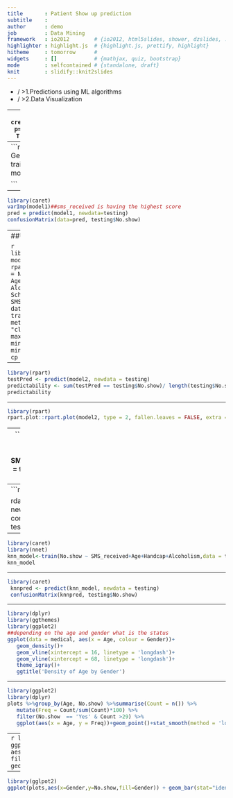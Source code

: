 ---
title       : Patient Show up prediction  
subtitle    : 
author      : demo 
job         : Data Mining
framework   : io2012        # {io2012, html5slides, shower, dzslides, ...}
highlighter : highlight.js  # {highlight.js, prettify, highlight}
hitheme     : tomorrow      # 
widgets     : []            # {mathjax, quiz, bootstrap}
mode        : selfcontained # {standalone, draft}
knit        : slidify::knit2slides
---

 


* / >1.Predictions using ML algorithms
* / >2.Data Visualization


---
```{r}
library(caret)
Train <- createDataPartition(medical$SMS_received, p=0.7, list=FALSE)
training <- medical[ Train, ]
testing <- medical[ -Train, ]
```




---
```{r}
library(caret)
model1<- train(No.show ~ Gender+Age+SMS_received, data = training,method = "glm",family="binomial") 
model1 

```





---

```{r}
library(caret)
varImp(model1)##sms_received is having the highest score
pred = predict(model1, newdata=testing)
confusionMatrix(data=pred, testing$No.show)

```




---
##Using Rpart


```{r}
library(rpart)
model2<-rpart(formula = No.show ~ Age +  Alcoholism + 
        Scholarship +  SMS_received, data = training, method = "class", maxdepth = 4, minsplit = 2, minbucket = 1, cp = -1)
```




---


```{r}
library(rpart)
testPred <- predict(model2, newdata = testing)
predictability <- sum(testPred == testing$No.show)/ length(testing$No.show)*100
predictability
```



---


```{r}
library(rpart)
rpart.plot::rpart.plot(model2, type = 2, fallen.leaves = FALSE, extra = 4)
```




---
```{r}
library(MASS)
library(nnet)
library(caret)
rdfit<-train(No.show ~ SMS_received+Age+Gender,data = training,method = "lda",family = "binomial")

```





---
```{r}
library(caret)

rdaClasses <- predict(rdfit, newdata = testing)
 confusionMatrix(rdaClasses, testing$No.show)
```




---
```{r}
library(caret)
library(nnet)
knn_model<-train(No.show ~ SMS_received+Age+Handcap+Alcoholism,data = training,method = "knn")
knn_model
```
 




---

```{r}
library(caret)
 knnpred <- predict(knn_model, newdata = testing)
 confusionMatrix(knnpred, testing$No.show)
```





---


```{r}
library(dplyr)
library(ggthemes)
library(ggplot2)
##depending on the age and gender what is the status 
ggplot(data = medical, aes(x = Age, colour = Gender))+
   geom_density()+
   geom_vline(xintercept = 16, linetype = 'longdash')+
   geom_vline(xintercept = 68, linetype = 'longdash')+
   theme_igray()+
   ggtitle('Density of Age by Gender')
```



---




```{r}
library(ggplot2)
library(dplyr)
plots %>%group_by(Age, No.show) %>%summarise(Count = n()) %>%
   mutate(Freq = Count/sum(Count)*100) %>%
   filter(No.show  == 'Yes' & Count >29) %>%
   ggplot(aes(x = Age, y = Freq))+geom_point()+stat_smooth(method = 'loess')+geom_vline(xintercept = 18, linetype = 'longdash')+geom_vline(xintercept = 72, linetype ='longdash')+ggtitle('No-Show % by Age')+ylab('No-Show %')+theme_igray()
```







---
```{r}
library(ggplot2)
ggplot(medical, aes(x=SMS_received, fill=No.show)) + geom_bar(position="fill")
```




---

```{r}
library(gglpot2)
ggplot(plots,aes(x=Gender,y=No.show,fill=Gender)) + geom_bar(stat="identity")+ggtitle("No Show Rate by gender")

```



